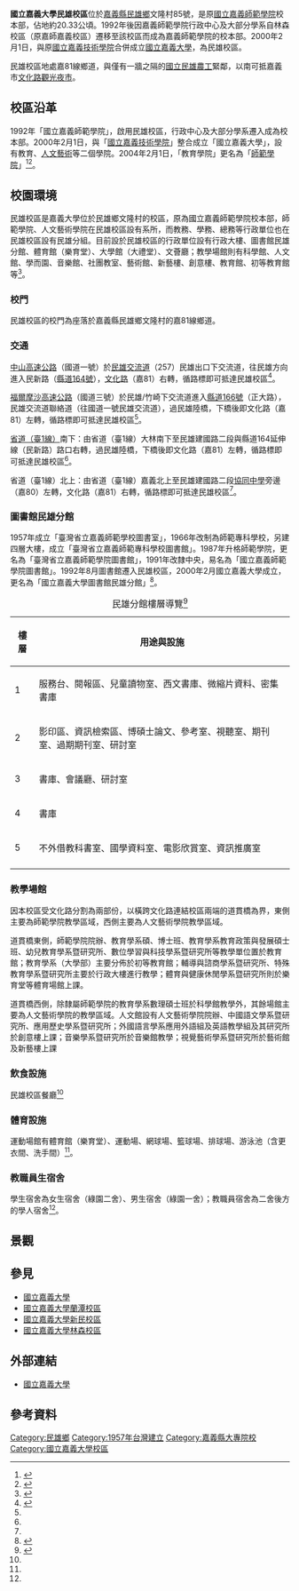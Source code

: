<noinclude></noinclude>{{Infobox University Campus
 |大学名称 = 國立嘉義大學
 |校区 = 民雄校區
 |标题色 = #2B7D3C
 |图片 = 
 |图片尺寸 =250
 |图片名称 = 民雄校區正門
 |拉丁名称 = National Chiayi University Minxiong Campus
 |通称 =
 |俗称 =
 |又名 =
 |建立时间 = 1992年啟用
 |停用时间 =
 |地址 = [[嘉義縣|嘉義縣]][[民雄鄉|民雄鄉]]文隆村85號
 |面积 = 20.33公頃
 |类型 = 
 |用途 =
 |包含学院 =
{{ubl
|[[國立嘉義大學師範學院|師範學院]]
|[[國立嘉義大學人文藝術學院|人文藝術學院]]
}}
 |教师 =
 |学生 =
 |著名建筑 = 
 |设计 = 
 |保护单位 =
 |原址 =
 |邮编 = 621
 |交通=
 |网站 = http://www.ncyu.edu.tw/
 |附注 =
 |地图 =
 |地图尺寸 =
 |地图名称 =
}}
{{國立嘉義大學校區}}

'''國立嘉義大學民雄校區'''位於[[嘉義縣|嘉義縣]][[民雄鄉|民雄鄉]]文隆村85號，是原[[國立嘉義師範學院|國立嘉義師範學院]]校本部，佔地約20.33公頃。1992年後因嘉義師範學院行政中心及大部分學系自林森校區（原嘉師嘉義校區）遷移至該校區而成為嘉義師範學院的校本部。2000年2月1日，與原[[國立嘉義技術學院|國立嘉義技術學院]]合併成立[[國立嘉義大學|國立嘉義大學]]，為民雄校區。

民雄校區地處嘉81線鄉道，與僅有一牆之隔的[[國立民雄高級農工職業學校|國立民雄農工]]緊鄰，以南可抵嘉義市[[文化路_(嘉義市)|文化路]][[文化路夜市|觀光夜市]]。

== 校區沿革 ==
1992年「國立嘉義師範學院」，啟用民雄校區，行政中心及大部分學系遷入成為校本部。2000年2月1日，與「[[國立嘉義技術學院|國立嘉義技術學院]]」整合成立「國立嘉義大學」，設有教育、[[國立嘉義大學人文藝術學院|人文藝術]]等二個學院。2004年2月1日，「教育學院」更名為「[[國立嘉義大學師範學院|師範學院]]」<ref name="嘉大簡史">{{cite web |language=zh-tw |publisher=國立嘉義大學 |location=嘉義市 |title=關於嘉大--本校簡史--歡迎光臨 國立嘉義大學資訊入口網站 |url=https://www.ncyu.edu.tw/newsite/content.aspx?site_content_sn=8353 |author= |date= |accessdate=2021-07-16 |archiveurl=https://web.archive.org/web/20210707080607/https://www.ncyu.edu.tw/newsite/content.aspx?site_content_sn=8353 |archivedate=2021-07-07 |deadurl=no }}</ref><ref>{{cite web|language=zh-tw|url=http://www.ncyu.edu.tw/coledu/content.aspx?site_content_sn=2704|title=歷史沿革--國立嘉義大學師範學院|publisher=國立嘉義大學師範學院|date= |accessdate=2021-08-21|archiveurl=https://web.archive.org/web/20210821092003/http://www.ncyu.edu.tw/coledu/content.aspx?site_content_sn=2704|archivedate=2021-08-21|deadurl=yes}}</ref>。

== 校園環境 ==
民雄校區是嘉義大學位於民雄鄉文隆村的校區，原為國立嘉義師範學院校本部，師範學院、人文藝術學院在民雄校區設有系所，而教務、學務、總務等行政單位也在民雄校區設有民雄分組。目前設於民雄校區的行政單位設有行政大樓、圖書館民雄分館、體育館（樂育堂）、大學館（大禮堂）、文薈廳；教學場館則有科學館、人文館、學而園、音樂館、社團教室、藝術館、新藝樓、創意樓、教育館、初等教育館等<ref name="民雄校區平面圖">{{cite web|language=zh-tw|url=http://www.ncyu.edu.tw/NewSite/itemize.aspx?itemize_sn=21967&pages=0&site_content_sn=20706|title=民雄校區平面圖-國立嘉義大學資訊入口網站|publisher=國立嘉義大學|date= |accessdate=2017-03-29|archiveurl=https://web.archive.org/web/20170504040728/http://www.ncyu.edu.tw/NewSite/itemize.aspx?itemize_sn=21967&pages=0&site_content_sn=20706|archivedate=2017-05-04|deadurl=no}}</ref>。

=== 校門 ===
民雄校區的校門為座落於嘉義縣民雄鄉文隆村的嘉81線鄉道。

{{multiple image
 |align    = left
 |direction= horizontal
 |image1   = .
 |width1   = 200
 |caption1 = {{small|大門口（文隆村）}}
}}
{{clear}}

=== 交通 ===
[[中山高速公路|中山高速公路]]（國道一號）於[[民雄交流道|民雄交流道]]（257）民雄出口下交流道，往民雄方向進入民新路（[[縣道164號|縣道164號]]），[[文化路_(嘉義市)|文化路]]（嘉81）右轉，循路標即可抵達民雄校區<ref name="嘉大交通">{{cite web |language=zh-tw |publisher=國立嘉義大學 |location=嘉義市 |title=位置圖(包含無障礙設施及通路)--歡迎光臨 國立嘉義大學資訊入口網站 |url=https://www.ncyu.edu.tw/newsite/itemize.aspx?itemize_sn=52679&pages=0&site_content_sn=20706&d_1=2014-01-01&d_2=2022-12-31 |author= |date= |accessdate=2021-07-09 |archiveurl=https://web.archive.org/web/20200808032220/https://www.ncyu.edu.tw/newsite/itemize.aspx?itemize_sn=52679&pages=0&site_content_sn=20706&d_1=2014-01-01&d_2=2022-12-31 |archivedate=2020-08-08 |deadurl=no }}</ref>。

[[福爾摩沙高速公路|福爾摩沙高速公路]]（國道三號）於民雄/竹崎下交流道進入[[縣道166號|縣道166號]]（正大路），民雄交流道聯絡道（往國道一號民雄交流道），過民雄陸橋，下橋後即文化路（嘉81）左轉，循路標即可抵達民雄校區<ref name="嘉大交通"/>。

[[臺1線|省道（臺1線）]]南下：由省道（臺1線）大林南下至民雄建國路二段與縣道164延伸線（民新路）路口右轉，過民雄陸橋，下橋後即文化路（嘉81）左轉，循路標即可抵達民雄校區<ref name="嘉大交通"/>。

省道（臺1線）北上：由省道（臺1線）嘉義北上至民雄建國路二段[[嘉義縣私立協同高級中學|協同中學]]旁邊（嘉80）左轉，文化路（嘉81）右轉，循路標即可抵達民雄校區<ref name="嘉大交通"/>。

=== 圖書館民雄分館 ===
1957年成立「臺灣省立嘉義師範學校圖書室」，1966年改制為師範專科學校，另建四層大樓，成立「臺灣省立嘉義師範專科學校圖書館」。1987年升格師範學院，更名為「臺灣省立嘉義師範學院圖書館」，1991年改隸中央，易名為「國立嘉義師範學院圖書館」。1992年8月圖書館遷入民雄校區，2000年2月國立嘉義大學成立，更名為「國立嘉義大學圖書館民雄分館」<ref name="嘉大圖書館沿革">{{cite web |language=zh-tw |publisher=國立嘉義大學圖書館 |location=嘉義市 |title=沿革與大事紀--圖書館--國立嘉義大學 |url=http://www.ncyu.edu.tw/lib/content.aspx?site_content_sn=61418 |author= |date= |accessdate=2019-08-26 |archiveurl=https://web.archive.org/web/20190823124608/http://www.ncyu.edu.tw/lib/content.aspx?site_content_sn=61418 |archivedate=2019-08-23 |deadurl=no }}</ref>。
{| class="wikitable" style="float;"
|-
|+民雄分館樓層導覽<ref name="嘉大圖樓層導覽">{{cite web |language=zh-tw |publisher=國立嘉義大學圖書館 |location=嘉義市 |title=樓層導覽--圖書館--國立嘉義大學 |url=http://www.ncyu.edu.tw/lib/content.aspx?site_content_sn=209 |author= |date= |accessdate=2019-08-27 |archiveurl=https://web.archive.org/web/20190823124720/http://www.ncyu.edu.tw/lib/content.aspx?site_content_sn=209 |archivedate=2019-08-23 |deadurl=no }}</ref>
!樓層
!用途與設施
|-
| 1 || 服務台、閱報區、兒童讀物室、西文書庫、微縮片資料、密集書庫
|-
| 2 || 影印區、資訊檢索區、博碩士論文、參考室、視聽室、期刊室、過期期刊室、研討室
|-
| 3 || 書庫、會議廳、研討室
|-
| 4 || 書庫
|-
| 5 || 不外借教科書室、國學資料室、電影欣賞室、資訊推廣室
|-
|}

=== 教學場館 ===
因本校區受文化路分割為兩部份，以橫跨文化路連結校區兩端的道貫橋為界，東側主要為師範學院教學區域，西側主要為人文藝術學院教學區域。

道貫橋東側，師範學院院辦、教育學系碩、博士班、教育學系教育政策與發展碩士班、幼兒教育學系暨研究所、數位學習與科技學系暨研究所等教學單位置於教育館；教育學系（大學部）主要分佈於初等教育館；輔導與諮商學系暨研究所、特殊教育學系暨研究所主要於行政大樓進行教學；體育與健康休閒學系暨研究所則於樂育堂等體育場館上課。

道貫橋西側，除隸屬師範學院的教育學系數理碩士班於科學館教學外，其餘場館主要為人文藝術學院的教學區域。人文館設有人文藝術學院院辦、中國語文學系暨研究所、應用歷史學系暨研究所；外國語言學系應用外語組及英語教學組及其研究所於創意樓上課；音樂學系暨研究所於音樂館教學；視覺藝術學系暨研究所於藝術館及新藝樓上課
=== 飲食設施 ===
民雄校區餐廳<ref name="民雄校區平面圖"/>

=== 體育設施 ===
運動場館有體育館（樂育堂）、運動場、網球場、籃球場、排球場、游泳池（含更衣間、洗手間）<ref name="民雄校區平面圖"/>。

=== 教職員生宿舍 ===
學生宿舍為女生宿舍（綠園二舍）、男生宿舍（綠園一舍）；教職員宿舍為二舍後方的學人宿舍<ref name="民雄校區平面圖"/>。

== 景觀 ==

== 參見 ==
*[[國立嘉義大學|國立嘉義大學]]
*[[國立嘉義大學蘭潭校區|國立嘉義大學蘭潭校區]]
*[[國立嘉義大學新民校區|國立嘉義大學新民校區]]
*[[國立嘉義大學林森校區|國立嘉義大學林森校區]]

== 外部連結 ==
* [http://www.ncyu.edu.tw 國立嘉義大學]{{Wayback|url=http://www.ncyu.edu.tw/ |date=20200618022521 }}

== 參考資料 ==
{{Reflist}}

{{國立嘉義大學}}
{{嘉義地區大專院校}}

[[Category:民雄鄉|Category:民雄鄉]]
[[Category:1957年台灣建立|Category:1957年台灣建立]]
[[Category:嘉義縣大專院校|Category:嘉義縣大專院校]]
[[Category:國立嘉義大學校區|Category:國立嘉義大學校區]]